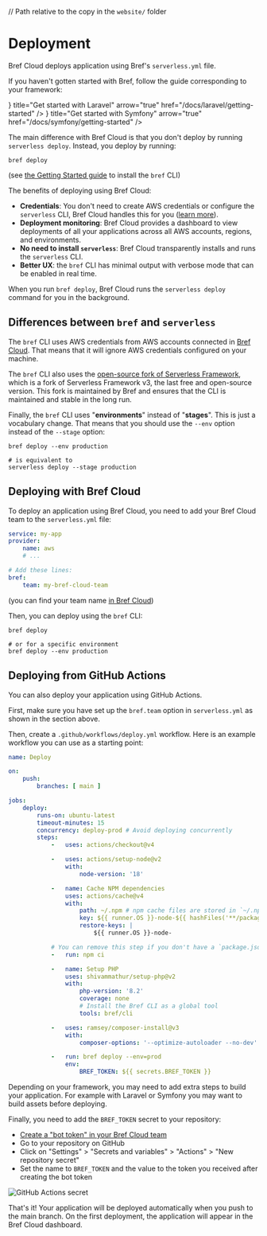 // Path relative to the copy in the `website/` folder

<NextSeo description="How to deploy Bref application using Bref Cloud." />

# Deployment

Bref Cloud deploys application using Bref's `serverless.yml` file.

If you haven't gotten started with Bref, follow the guide corresponding to your framework:

<Cards num={2}>
    <Card icon={<LaravelIcon />} title="Get started with Laravel" arrow="true" href="/docs/laravel/getting-started" />
    <Card icon={<SymfonyIcon />} title="Get started with Symfony" arrow="true" href="/docs/symfony/getting-started" />
    <Card title="Get started with any PHP framework" arrow="true" href="/docs/default/getting-started" />
</Cards>

The main difference with Bref Cloud is that you don't deploy by running `serverless deploy`. Instead, you deploy by running:

```shell
bref deploy
```

(see [the Getting Started guide](./cloud-getting-started.mdx) to install the `bref` CLI)

The benefits of deploying using Bref Cloud:

- **Credentials**: You don't need to create AWS credentials or configure the `serverless` CLI, Bref Cloud handles this for you ([learn more](./cloud-security.mdx)).
- **Deployment monitoring**: Bref Cloud provides a dashboard to view deployments of all your applications across all AWS accounts, regions, and environments.
- **No need to install `serverless`**: Bref Cloud transparently installs and runs the `serverless` CLI.
- **Better UX**: the `bref` CLI has minimal output with verbose mode that can be enabled in real time.

When you run `bref deploy`, Bref Cloud runs the `serverless deploy` command for you in the background.

## Differences between `bref` and `serverless`

The `bref` CLI uses AWS credentials from AWS accounts connected in [Bref Cloud](https://bref.cloud/aws-accounts). That means that it will ignore AWS credentials configured on your machine.

The `bref` CLI also uses the [open-source fork of Serverless Framework](https://github.com/oss-serverless/serverless), which is a fork of Serverless Framework v3, the last free and open-source version. This fork is maintained by Bref and ensures that the CLI is maintained and stable in the long run.

Finally, the `bref` CLI uses "**environments**" instead of "**stages**". This is just a vocabulary change. That means that you should use the `--env` option instead of the `--stage` option:

```shell
bref deploy --env production

# is equivalent to
serverless deploy --stage production
```

## Deploying with Bref Cloud

To deploy an application using Bref Cloud, you need to add your Bref Cloud team to the `serverless.yml` file:

```yaml
service: my-app
provider:
    name: aws
    # ...

# Add these lines:
bref:
    team: my-bref-cloud-team
```

(you can find your team name [in Bref Cloud](https://bref.cloud/app/create))

Then, you can deploy using the `bref` CLI:

```shell
bref deploy

# or for a specific environment
bref deploy --env production
```

## Deploying from GitHub Actions

You can also deploy your application using GitHub Actions.

First, make sure you have set up the `bref.team` option in `serverless.yml` as shown in the section above.

Then, create a `.github/workflows/deploy.yml` workflow. Here is an example workflow you can use as a starting point:

```yaml
name: Deploy

on:
    push:
        branches: [ main ]

jobs:
    deploy:
        runs-on: ubuntu-latest
        timeout-minutes: 15
        concurrency: deploy-prod # Avoid deploying concurrently
        steps:
            -   uses: actions/checkout@v4

            -   uses: actions/setup-node@v2
                with:
                    node-version: '18'

            -   name: Cache NPM dependencies
                uses: actions/cache@v4
                with:
                    path: ~/.npm # npm cache files are stored in `~/.npm`
                    key: ${{ runner.OS }}-node-${{ hashFiles('**/package-lock.json') }}
                    restore-keys: |
                        ${{ runner.OS }}-node-

            # You can remove this step if you don't have a `package.json` file
            -   run: npm ci

            -   name: Setup PHP
                uses: shivammathur/setup-php@v2
                with:
                    php-version: '8.2'
                    coverage: none
                    # Install the Bref CLI as a global tool
                    tools: bref/cli

            -   uses: ramsey/composer-install@v3
                with:
                    composer-options: '--optimize-autoloader --no-dev'

            -   run: bref deploy --env=prod
                env:
                    BREF_TOKEN: ${{ secrets.BREF_TOKEN }}
```

<Callout>
    Depending on your framework, you may need to add extra steps to build your application. For example with Laravel or Symfony you may want to build assets before deploying.
</Callout>

Finally, you need to add the `BREF_TOKEN` secret to your repository:

- [Create a "bot token" in your Bref Cloud team](https://bref.cloud/)
- Go to your repository on GitHub
- Click on "Settings" > "Secrets and variables" > "Actions" > "New repository secret"
- Set the name to `BREF_TOKEN` and the value to the token you received after creating the bot token

![GitHub Actions secret](./cloud/github-actions-token.png)

That's it! Your application will be deployed automatically when you push to the main branch. On the first deployment, the application will appear in the Bref Cloud dashboard.
